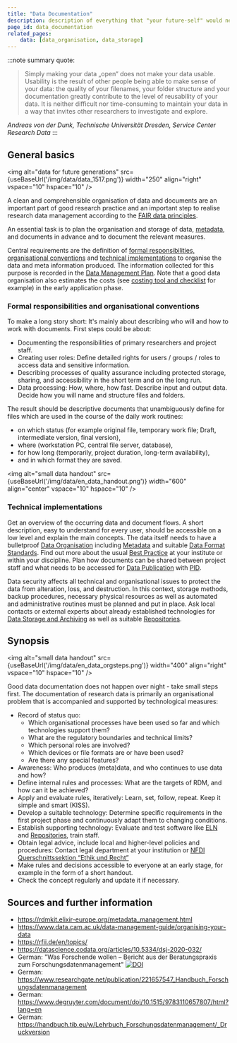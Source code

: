 ```yaml
---
title: "Data Documentation"
description: description of everything that "your future-self" would need to know
page_id: data_documentation
related_pages:
	data: [data_organisation, data_storage]
---
```



:::note summary quote:
> Simply making your data „open“ does not make your data usable. Usability is the result of other people being able to make sense of your data: the quality of your filenames, your folder structure and your documentation greatly contribute to the level of reusability of your data. It is neither difficult nor time-consuming to maintain your data in a way that invites other researchers to investigate and explore.

_Andreas von der Dunk, Technische Universität Dresden, Service Center Research Data_
:::

## General basics

<img alt="data for future generations" src={useBaseUrl('/img/data/data_1517.png')} width="250" align="right" vspace="10" hspace="10" />

A clean and comprehensible organisation of data and documents are an important part of good research practice and an important step to realise research data management according to the [FAIR data principles](/docs/topics/fair). 

An essential task is to plan the organisation and storage of data, [metadata](/docs/topics/metadata), and documents in advance and to document the relevant measures.

Central requirements are the definition of [formal responsibilities, organisational conventions](#formal-responsibilities-and-organisational-conventions) and [technical implementations](#technical-implementations) to organise the data and meta information produced. The information collected for this purpose is recorded in the [Data Management Plan](/docs/data/dmp). Note that a good data organisation also estimates the costs (see [costing tool and checklist](https://ukdataservice.ac.uk/learning-hub/research-data-management/plan-to-share/costing/) for example) in the early application phase.


### Formal responsibilities and organisational conventions

To make a long story short: It's mainly about describing who will and how to work with documents. First steps could be about:
- Documenting the responsibilities of primary researchers and project staff.
- Creating user roles: Define detailed rights for users / groups / roles to access data and sensitive information.
- Describing processes of quality assurance including protected storage, sharing, and accessibility in the short term and on the long run.
- Data processing: How, where, how fast. Describe input and output data. Decide how you will name and structure files and folders.

The result should be descriptive documents that unambiguously define for files which are used in the course of the daily work routines:
- on which status (for example original file, temporary work file; Draft, intermediate version, final version),
- where (workstation PC, central file server, database), 
- for how long (temporarily, project duration, long-term availability),
- and in which format they are saved.

<img alt="small data handout" src={useBaseUrl('/img/data/en_data_handout.png')} width="600" align="center" vspace="10" hspace="10" />


### Technical implementations

Get an overview of the occurring data and document flows. A short description, easy to understand for every user, should be accessible on a low level and explain the main concepts. The data itself needs to have a bulletproof [Data Organisation](/docs/data/data_organisation) including [Metadata](/docs/topics/metadata/) and suitable [Data Format Standards](/docs/topics/format_standards/). Find out more about the usual [Best Practice](/docs/topics/best_practice/) at your institute or within your discipline. Plan how documents can be shared between project staff and what needs to be accessed for [Data Publication](/docs/data/data_publication/) with [PID](/docs/topics/pid/).

Data security affects all technical and organisational issues to protect the data from alteration, loss, and destruction. In this context, storage methods, backup procedures, necessary physical resources as well as automated and administrative routines must be planned and put in place. Ask local contacts or external experts about already established technologies for [Data Storage and Archiving](/docs/data/data_storage) as well as suitable [Repositories](/docs/topics/repositories/).


## Synopsis

<img alt="small data handout" src={useBaseUrl('/img/data/en_data_orgsteps.png')} width="400" align="right" vspace="10" hspace="10" />

Good data documentation does not happen over night - take small steps first. The documentation of research data is primarily an organisational problem that is accompanied and supported by technological measures:
- Record of status quo:
    - Which organisational processes have been used so far and which technologies support them?
    - What are the regulatory boundaries and technical limits?
    - Which personal roles are involved?
    - Which devices or file formats are or have been used?
    - Are there any special features?
- Awareness: Who produces (meta)data, and who continues to use data and how?
- Define internal rules and processes: What are the targets of RDM, and how can it be achieved?
- Apply and evaluate rules, iteratively: Learn, set, follow, repeat. Keep it simple and smart (KISS).
- Develop a suitable technology: Determine specific requirements in the first project phase and continuously adapt them to changing conditions.
- Establish supporting technology: Evaluate and test software like [ELN](/docs/topics/eln/) and [Repositories](/docs/topics/repositories/), train staff.
- Obtain legal advice, include local and higher-level policies and procedures: Contact legal department at your institution or [NFDI Querschnittssektion “Ethik und Recht”](https://www.nfdi.de/einrichtung-von-ersten-sektionen/)
- Make rules and decisions accessible to everyone at an early stage, for example in the form of a short handout.
- Check the concept regularly and update it if necessary.


## Sources and further information
- https://rdmkit.elixir-europe.org/metadata_management.html
- https://www.data.cam.ac.uk/data-management-guide/organising-your-data
- https://rfii.de/en/topics/
- https://datascience.codata.org/articles/10.5334/dsj-2020-032/
- German: "Was Forschende wollen – Bericht aus der Beratungspraxis zum Forschungsdatenmanagement" [![DOI](https://zenodo.org/badge/DOI/10.5281/zenodo.5524930.svg)](https://doi.org/10.5281/zenodo.5524930)
- German: https://www.researchgate.net/publication/221657547_Handbuch_Forschungsdatenmanagement
- German: https://www.degruyter.com/document/doi/10.1515/9783110657807/html?lang=en
- German: https://handbuch.tib.eu/w/Lehrbuch_Forschungsdatenmanagement/_Druckversion
